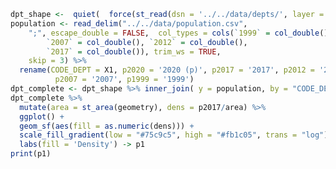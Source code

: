 

```r

dpt_shape <-  quiet(  force(st_read(dsn = '../../data/depts/', layer = 'DEPARTEMENT') ))
population <- read_delim("../../data/population.csv", 
    ";", escape_double = FALSE,  col_types = cols(`1999` = col_double(), 
        `2007` = col_double(), `2012` = col_double(), 
        `2017` = col_double()), trim_ws = TRUE, 
    skip = 3) %>% 
  rename(CODE_DEPT = X1, p2020 = '2020 (p)', p2017 = '2017', p2012 = '2012',
          p2007 = '2007', p1999 = '1999')
dpt_complete <- dpt_shape %>% inner_join( y = population, by = "CODE_DEPT")
dpt_complete %>%
  mutate(area = st_area(geometry), dens = p2017/area) %>%
  ggplot() +
  geom_sf(aes(fill = as.numeric(dens))) +
  scale_fill_gradient(low = "#75c9c5", high = "#fb1c05", trans = "log") +
  labs(fill = 'Density') -> p1
print(p1)
```